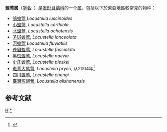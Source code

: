 {{Automatic taxobox
| taxon = Locustella
| image = Locustellaluscinioides.jpg
| image_caption = [[似鴝蝗鶯|似鴝蝗鶯]]（''Locustella luscinioides''）
| authority = [[Johann_Jakob_Kaup|Kaup]], 1829
}}

'''蝗莺属'''（[[学名|学名]]: {{lang|la|''Locustella''}}）是[[雀形目|雀形目]][[鶲科|鶲科]]的一个[[属_(生物)|属]]，包括以下於東亞地區較常見的物种：
*[[鴝蝗莺|鴝蝗莺]],''Locustella luscinoides ''
*[[小蝗莺|小蝗莺]], ''Locustella certhiola''
*[[北蝗莺|北蝗莺]], ''Locustella ochotensis''
*[[矛斑蝗莺|矛斑蝗莺]], ''Locustella lanceolata''
*[[河蝗莺|河蝗莺]],''Locustella fluviatilis''
*[[苍眉蝗莺|苍眉蝗莺]], ''Locustella fasciolata''
*[[黑斑蝗莺|黑斑蝗莺]], ''Locustella naevia''
*[[史氏蝗莺|史氏蝗莺]], ''Locustella pleskei''
*[[斑背大尾莺|斑背大尾莺]], ''Locustella pryeri'', 从2004年<ref name=iucn>{{IUCN2008|assessors=BirdLife International| year=2008| id=148530 | title=Locustella pryeri | downloaded=2009-04-05}}</ref>
*[[四川蝗莺|四川蝗莺]], ''Locustella chengi''
*[[臺灣短翅鶯|臺灣短翅鶯]], ''Locustella alishanensis''

== 参考文献 ==
{{reflist}}
{{Taxonbar|from=Q850925}}

[[Category:雀形目|H]]
[[Category:蝗莺属|*]]